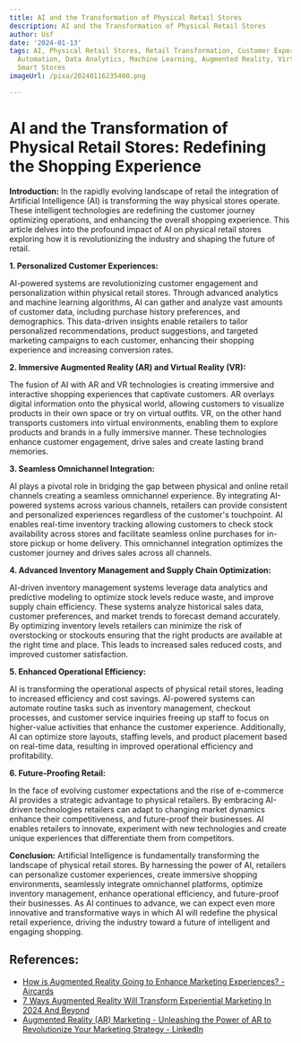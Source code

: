 ```yaml
---
title: AI and the Transformation of Physical Retail Stores
description: AI and the Transformation of Physical Retail Stores
author: Usf
date: '2024-01-13'
tags: AI, Physical Retail Stores, Retail Transformation, Customer Experience, Personalization,
  Automation, Data Analytics, Machine Learning, Augmented Reality, Virtual Reality,
  Smart Stores
imageUrl: /pixa/20240116235400.png

---
```

# AI and the Transformation of Physical Retail Stores: Redefining the Shopping Experience

**Introduction:**
In the rapidly evolving landscape of retail the integration of Artificial Intelligence (AI) is transforming the way  physical stores operate. These  intelligent technologies are redefining the customer journey optimizing operations, and enhancing the overall shopping experience. This article delves into  the profound impact of AI on physical retail stores exploring how it is revolutionizing the industry and  shaping the future  of retail.

**1. Personalized  Customer Experiences:**

AI-powered  systems are revolutionizing  customer  engagement and personalization within physical retail stores. Through advanced analytics and machine learning algorithms, AI can gather and analyze vast amounts of customer data, including purchase history preferences, and demographics. This data-driven insights  enable retailers to tailor personalized recommendations, product suggestions, and targeted marketing campaigns to each customer, enhancing their shopping experience and increasing conversion  rates.

**2. Immersive Augmented Reality (AR) and Virtual Reality (VR):**

The fusion of  AI with AR and VR technologies is creating immersive and interactive shopping experiences that captivate  customers. AR overlays digital information onto the physical world, allowing customers to visualize products in their own space or try on virtual outfits. VR, on the other hand transports customers into virtual environments,  enabling them  to explore products and  brands in a fully immersive manner. These technologies enhance customer engagement,  drive sales  and  create lasting brand memories.

**3. Seamless Omnichannel Integration:**

AI  plays a pivotal  role in bridging the gap between  physical and online retail channels creating a seamless omnichannel experience.  By integrating AI-powered systems across various channels, retailers  can provide consistent and personalized experiences regardless of the customer's  touchpoint. AI enables real-time inventory tracking allowing customers to check stock availability across  stores and facilitate seamless online purchases for in-store pickup or home delivery. This omnichannel integration optimizes the  customer journey and drives sales across all channels.

**4. Advanced Inventory Management and Supply  Chain Optimization:**

AI-driven inventory management systems leverage data analytics and predictive modeling to optimize stock levels reduce waste, and improve supply chain efficiency. These systems analyze historical sales data, customer preferences, and market trends to forecast  demand accurately. By optimizing  inventory levels retailers can minimize the  risk of overstocking  or  stockouts ensuring that the right products are available at the right time and place. This leads to increased sales reduced costs, and improved customer satisfaction.

**5. Enhanced Operational Efficiency:**

AI is transforming the operational  aspects of physical  retail stores, leading  to increased efficiency and cost savings. AI-powered systems can automate routine tasks such as inventory management, checkout processes, and customer service inquiries freeing up staff to focus on higher-value activities that  enhance the customer experience. Additionally, AI can optimize store layouts, staffing  levels, and product placement based on real-time data,  resulting in improved  operational efficiency and profitability.

**6. Future-Proofing Retail:**

In  the face of evolving  customer expectations and the rise of e-commerce AI provides a strategic advantage to  physical retailers. By embracing AI-driven  technologies  retailers can adapt to changing market dynamics enhance their  competitiveness, and future-proof their businesses. AI  enables retailers to  innovate, experiment with  new  technologies and create unique experiences that differentiate them from competitors.

**Conclusion:**
Artificial Intelligence is fundamentally transforming the landscape of physical retail stores. By harnessing the power of  AI, retailers can personalize customer experiences, create immersive  shopping environments, seamlessly integrate omnichannel platforms, optimize  inventory management, enhance operational  efficiency, and future-proof their businesses.  As AI continues to advance, we can expect even more innovative and transformative ways in which AI will  redefine the physical retail experience, driving the industry toward a future of intelligent  and engaging shopping.

## References:
- [How is Augmented Reality Going to Enhance Marketing Experiences? - Aircards](https://www.aircards.co/blog/how-is-augmented-reality-going-to-enhance-marketing-experiences)
- [7 Ways Augmented Reality Will Transform Experiential Marketing In 2024 And Beyond](https://www.fingent.com/blog/7-ways-augmented-reality-will-transform-experiential-marketing-in-2021-and-beyond/)
- [Augmented Reality (AR) Marketing - Unleashing the Power of AR to Revolutionize Your Marketing Strategy - LinkedIn](https://www.linkedin.com/pulse/augmented-reality-ar-marketing-unleashing-power-your-ashwin-singh)
